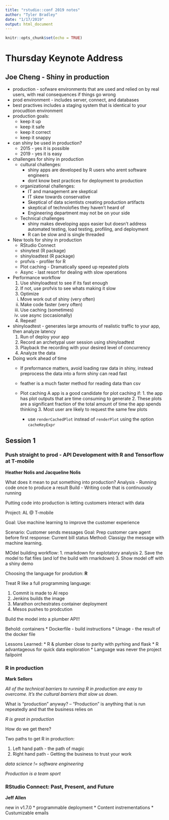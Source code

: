 ```yaml
---
title: "rstudio::conf 2019 notes"
author: "Tyler Bradley"
date: "1/17/2019"
output: html_document
---
```


```r
knitr::opts_chunk$set(echo = TRUE)
```


# Thursday Keynote Address

## Joe Cheng - Shiny in production

  - production - sofware environments that are used and relied on by real users, with real consequences if things go wrong
  - prod environment - includes server, connect, and databases
  - best practives includes a staging system that is identical to your procudtion environment
  - production goals:
      * keep it up
      * keep it safe
      * keep it correct
      * keep it snappy
      
  - can shiny be used in production?
    * 2015 - yes it is possible
    * 2019 - yes it is easy
    
  - challenges for shiny in production
    * cultural challenges:
        - shiny apps are developed by R users who arent software engineers
        - dont know best practices for deployment to production
        
    * organizational challenges:
        - IT and management are skeptical
        - IT skew towards conservative
        - Skeptical of data scientists creating production artifacts
        - skeptical of technolofies they haven't heard of
        - Engineering department may not be on your side
    
    * Technical challenges
        - shiny makes developing apps easier but doesn't address automated testing, load testing, profiling, and deployment
        - R can be slow and is single threaded
        
  - New tools for shiny in production
    * RStudio Connect
    * shinytest (R package)
    * shinyloadtest (R package)
    * profvis - profiler for R
    * Plot caching - Dramatically speed up repeated plots
    * Async - last resort for dealing with slow operations
    
    
* Performance workflow
  1. Use shinyloadtest to see if its fast enough
  2. If not, use profvis to see whats making it slow
  3. Optimize
    i. Move work out of shiny (very often)
    ii. Make code faster (very often)
    iii. Use caching (sometimes)
    iv. use async (occasionally)
  4. Repeat!
  
* shinyloadtest - generates large amounts of realistic traffic to your app, then analyze latency
  1. Run of deploy your app
  2. Record an archetypal user session using shinyloadtest
  3. Playback the recording with your desired level of concurrency
  4. Analyze the data
  
  
* Doing work ahead of time
  - If preformance matters, avoid loading raw data in shiny, instead preprocess the data into a form shiny can read fast
  - feather is a much faster method for reading data than csv
  
  * Plot caching
       A app is a good candidate for plot caching if:
        1. the app has plot outputs that are time consuming to generate
        2. These plots are a significant fraction of the total amount of time the app spends thinking
        3. Most user are likely to request the same few plots 
      - use `renderCachedPlot` instead of `renderPlot` using the option `cacheKeyExpr`
      
      

## Session 1

### Push straight to prod - API Development with R and Tensorflow at T-mobile
**Heather Nolis and Jacqueline Nolis**

What does it mean to put something into production?
Analysis - Running code once to produce a result
Build - Writing code that is continuously running

Putting code into production is letting customers interact with data

Project: AL @ T-mobile

Goal: Use machine learning to improve the customer experience

Scenario: Customer sends messages
Goal: Prep customer care agent before first response: Current bill status
Method: Classigy the message with machine learning. 


MOdel building workflow:
  1. rmarkdown for explotatory analysis
  2. Save the model to flat files (and lof the build with rmarkdown)
  3. Show model off with a shiny demo
  
Choosing the language for prodution: **R**

Treat R like a full programming language:

  1. Commit is made to AI repo
  2. Jenkins builds the image
  3. Marathon orchestrates container deployment
  4. Mesos pushes to prodcution
  
Build the model into a plumber API!!

Behold: containers
  * Dockerfile - build instructions
  * Umage - the result of the docker file
  
Lessons Learned:
 * R & plumber close to parity with pyrhing and flask
 * R advantageous for quick data exploration
 * Language was never the project failpoint
 
### R in production 
**Mark Sellors**

*All of the technical barriers to running R in production are easy to overcome. It's the cultural barriers that slow us down.*

What is "production" anyway?
 -- "Production" is anything that is run repeatedly and that the business relies on

*R is great in production*

How do we get there?

Two paths to get R in production:

  1. Left hand path - the path of magic
  2. Right hand path - Getting the business to trust your work
  
*data science != software engineering*

*Production is a team sport*


### RStudio Connect: Past, Present, and Future
**Jeff Allen**

new in v1.7.0
  * programmable deployment
  * Content instrementations
  * Custumizable emails
  

### 




  
